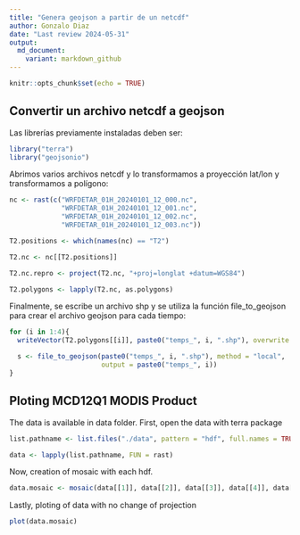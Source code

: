 ```yaml
---
title: "Genera geojson a partir de un netcdf"
author: Gonzalo Diaz
date: "Last review 2024-05-31"
output:
  md_document:
    variant: markdown_github
---
```


```r
knitr::opts_chunk$set(echo = TRUE)

```

## Convertir un archivo netcdf a geojson

Las librerías previamente instaladas deben ser:
```r
library("terra")
library("geojsonio")
```

Abrimos varios archivos netcdf y lo transformamos a proyección lat/lon y transformamos a polígono:
```r
nc <- rast(c("WRFDETAR_01H_20240101_12_000.nc",
             "WRFDETAR_01H_20240101_12_001.nc",
             "WRFDETAR_01H_20240101_12_002.nc",
             "WRFDETAR_01H_20240101_12_003.nc"))

T2.positions <- which(names(nc) == "T2")

T2.nc <- nc[[T2.positions]]

T2.nc.repro <- project(T2.nc, "+proj=longlat +datum=WGS84")

T2.polygons <- lapply(T2.nc, as.polygons)
```

Finalmente, se escribe un archivo shp y se utiliza la función file_to_geojson para crear el archivo geojson para cada tiempo:
```r
for (i in 1:4){
  writeVector(T2.polygons[[i]], paste0("temps_", i, ".shp"), overwrite = TRUE)

  s <- file_to_geojson(paste0("temps_", i, ".shp"), method = "local",
                       output = paste0("temps_", i))
}
```

## Ploting MCD12Q1 MODIS Product

The data is available in data folder. First, open the data with terra package
```r
list.pathname <- list.files("./data", pattern = "hdf", full.names = TRUE)

data <- lapply(list.pathname, FUN = rast)
```

Now, creation of mosaic with each hdf.
```r
data.mosaic <- mosaic(data[[1]], data[[2]], data[[3]], data[[4]], data[[5]], data[[6]], data[[7]], data[[8]], data[[9]])
```

Lastly, ploting of data with no change of projection
```r
plot(data.mosaic)
```